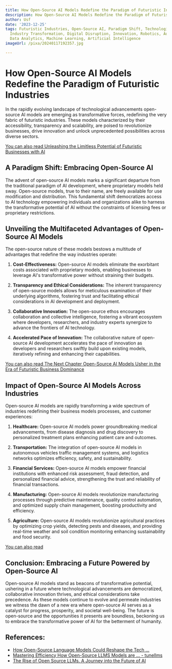 ```yaml
---
title: How Open-Source AI Models Redefine the Paradigm of Futuristic Industries
description: How Open-Source AI Models Redefine the Paradigm of Futuristic Industries
author: Usf
date: '2023-12-25'
tags: Futuristic Industries, Open-Source AI, Paradigm Shift, Technological Advancements,
  Industry Transformation, Digital Disruption, Innovation, Robotics, Automation, Big
  Data Analytics, Machine Learning, Artificial Intelligence
imageUrl: /pixa/20240117192357.jpg

---
```

# How  Open-Source AI Models Redefine the Paradigm of Futuristic Industries

In the rapidly evolving landscape of technological advancements  open-source AI models are emerging as transformative forces,  redefining the very fabric of futuristic  industries. These models characterized by their accessibility, transparency and scalability, are poised to revolutionize businesses,  drive innovation and unlock unprecedented possibilities across diverse sectors.

[You can also read Unleashing the Limitless Potential of Futuristic Businesses with AI](Unleashing%20the%20Limitless%20Potential%20of%20Futuristic%20Businesses%20with%20AI)


##  A Paradigm Shift: Embracing Open-Source AI

The advent  of  open-source AI models marks a significant departure from the traditional paradigm of AI development, where proprietary models held sway. Open-source models, true to their name, are freely available for use modification and distribution. This fundamental shift  democratizes access to AI technology empowering individuals and organizations alike to  harness the transformative potential of AI without the constraints of licensing fees or  proprietary restrictions.

## Unveiling  the Multifaceted Advantages  of Open-Source AI Models

The open-source nature of these models bestows a multitude of advantages that redefine the way industries  operate:

1. **Cost-Effectiveness:** Open-source AI models eliminate the exorbitant costs associated with proprietary models, enabling businesses  to leverage AI's transformative power  without straining their budgets.

2. **Transparency and  Ethical Considerations:** The inherent transparency of open-source models allows for meticulous examination of their underlying  algorithms, fostering trust and facilitating ethical considerations in  AI development and deployment.

3. **Collaborative Innovation:**  The open-source ethos encourages collaboration and collective intelligence, fostering a vibrant ecosystem where developers, researchers, and industry  experts synergize to advance the frontiers of AI technology.

4. **Accelerated Pace of  Innovation:** The collaborative nature of open-source AI development accelerates the pace of innovation as developers and  researchers swiftly build upon existing models, iteratively refining and enhancing their  capabilities.

[You can also read The Next Chapter Open-Source AI Models  Usher in the Era of Futuristic Business Dominance](The%20Next%20Chapter%20Open-Source%20AI%20Models%20Usher%20in%20the%20Era%20of%20Futuristic%20Business%20Dominance)


## Impact of  Open-Source AI Models Across Industries

Open-source AI models are rapidly transforming a wide spectrum  of industries redefining  their business models processes, and customer experiences:

1. **Healthcare:** Open-source AI models power groundbreaking medical advancements, from disease diagnosis and drug discovery to personalized  treatment plans enhancing patient care and outcomes.

2. **Transportation:** The integration of open-source AI models in autonomous vehicles traffic management systems, and  logistics networks optimizes efficiency, safety, and  sustainability.

3. **Financial Services:** Open-source AI models  empower  financial institutions with enhanced risk  assessment, fraud detection, and personalized financial advice, strengthening the  trust and reliability of  financial transactions.

4. **Manufacturing:** Open-source AI  models revolutionize manufacturing processes through predictive  maintenance, quality control automation, and optimized  supply chain management,  boosting productivity and efficiency.

5. **Agriculture:** Open-source AI models revolutionize  agricultural practices by  optimizing crop yields, detecting pests and diseases, and providing real-time weather and soil condition monitoring enhancing  sustainability and food  security.

[You  can also read ]()


## Conclusion: Embracing a Future Powered by Open-Source AI

Open-source AI models stand as beacons of transformative potential, ushering in a future where  technological advancements are democratized, collaborative  innovation thrives, and ethical considerations take precedence. As these  models  continue to evolve and permeate industries we witness the dawn of a new era where open-source AI  serves as a catalyst for progress, prosperity,  and societal well-being. The future is open-source and the opportunities it presents are boundless, beckoning us to embrace the transformative power of  AI for the betterment of humanity.

## References:
- [How Open-Source Language Models Could Reshape the Tech ...](https://www.packtpub.com/article-hub/how-open-source-language-models-could-reshape-the-tech-industry)
- [Mastering Efficiency How Open-Source LLMS Models are ... - tunellms](http://tunellms.com/blog/mastering%20efficiency%20how%20open-source%20llms%20models%20are%20reshaping%20the%20business%20landscape)
- [The Rise of Open Source LLMs. A Journey into the Future of AI](https://medium.com/@hamsa.a.j/the-rise-of-open-source-llms-bdf566393107)
